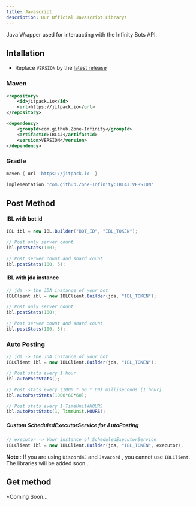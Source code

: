 ```yaml
---
title: Javascript
description: Our Official Javascript Library!
---
```


Java Wrapper used for interaacting with the Infinity Bots API.

## Intallation
- Replace `VERSION` by the [latest release][releases]

### Maven

```xml
<repository>
    <id>jitpack.io</id>
    <url>https://jitpack.io</url>
</repository>
```

```xml
<dependency>
    <groupId>com.github.Zone-Infinity</groupId>
    <artifactId>IBL4J</artifactId>
    <version>VERSION</version>
</dependency>
```

### Gradle

```gradle
maven { url 'https://jitpack.io' }
```

```gradle
implementation 'com.github.Zone-Infinity:IBL4J:VERSION'
```

## Post Method
#### IBL with bot id

```java
IBL ibl = new IBL.Builder("BOT_ID", "IBL_TOKEN");

// Post only server count
ibl.postStats(100);

// Post server count and shard count
ibl.postStats(100, 5);
```

#### IBL with jda instance

```java
// jda -> the JDA instance of your bot
IBLClient ibl = new IBLClient.Builder(jda, "IBL_TOKEN");

// Post only server count
ibl.postStats(100);

// Post server count and shard count
ibl.postStats(100, 5);
```

### Auto Posting

```java
// jda -> the JDA instance of your bot
IBLClient ibl = new IBLClient.Builder(jda, "IBL_TOKEN");

// Post stats every 1 hour
ibl.autoPostStats();

// Post stats every (1000 * 60 * 60) milliseconds [1 hour]
ibl.autoPostStats(1000*60*60);

// Post stats every 1 TimeUnit#HOURS
ibl.autoPostStats(1, TimeUnit.HOURS);
```

##### Custom ScheduledExecutorService for AutoPosting

```java
// executor -> Your instance of ScheduledExecutorService
IBLClient ibl = new IBLClient.Builder(jda, "IBL_TOKEN", executor);
```

<Alert type="warning">

**Note** : If you are using `Discord4J` and `Javacord` , you cannot use `IBLClient`.<br />
The libraries will be added soon... 

</Alert>

## Get method
*Coming Soon...

[releases]:https://github.com/Zone-Infinity/IBL4J/releases/ 
